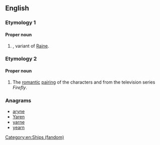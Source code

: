 ==English==

===Etymology 1===

====Proper noun====
{{en-proper noun}}

# {{surname|from=given names|dot=}}, variant of [[Raine]].

===Etymology 2===
{{blend|River|Jayne|lang=en}}

====Proper noun====
{{en-proper noun}}

# {{cx|fandom slang|lang=en}} The [[romantic]] [[pairing]] of the characters {{w|River Tam}} and {{w|Jayne Cobb}} from the television series ''Firefly''.

[[Category:en:Ships (fandom)]]

===Anagrams===
* [[aryne#English|aryne]]
* [[Yaren#English|Yaren]]
* [[yarne#English|yarne]]
* [[yearn#English|yearn]]